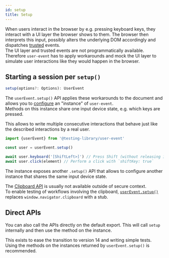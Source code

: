 ```yaml
---
id: setup
title: Setup
---
```


When users interact in the browser by e.g. pressing keyboard keys, they interact
with a UI layer the browser shows to them. The browser then interprets this
input, possibly alters the underlying DOM accordingly and dispatches
[trusted](https://developer.mozilla.org/en-US/docs/Web/API/Event/isTrusted)
events.  
The UI layer and trusted events are not programmatically available.  
Therefore `user-event` has to apply workarounds and mock the UI layer to
simulate user interactions like they would happen in the browser.

## Starting a session per `setup()`

```ts
setup(options?: Options): UserEvent
```

The `userEvent.setup()` API applies these workarounds to the document and allows
you to [configure](options.mdx) an "instance" of `user-event`.  
Methods on this instance share one input device state, e.g. which keys are
pressed.

This allows to write multiple consecutive interactions that behave just like the
described interactions by a real user.

```js
import {userEvent} from '@testing-library/user-event'

const user = userEvent.setup()

await user.keyboard('[ShiftLeft>]') // Press Shift (without releasing it)
await user.click(element) // Perform a click with `shiftKey: true`
```

The instance exposes another `.setup()` API that allows to configure another
instance that shares the same input device state.

The [Clipboard API](https://developer.mozilla.org/en-US/docs/Web/API/Clipboard)
is usually not available outside of secure context.  
To enable testing of workflows involving the clipboard,
[`userEvent.setup()`](setup.mdx) replaces `window.navigator.clipboard` with a
stub.

## Direct APIs

You can also call the APIs directly on the default export. This will call
`setup` internally and then use the method on the instance.

This exists to ease the transition to version 14 and writing simple tests. Using
the methods on the instances returned by `userEvent.setup()` is recommended.
